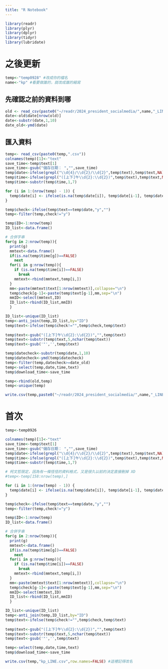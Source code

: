 ```yaml
---
title: "R Notebook"
---
```

```r
library(readr)
library(plyr)
library(dplyr)
library(tidyr)
library(lubridate)
```

# 之後更新

```r
temp<-"temp0928" #改成你的檔名
name<-"kp" #看要做誰的，就改成誰的縮寫
```

## 先確認之前的資料到哪
```r
old <- read_csv(paste0("~/readr/2024_president_socialmedia/",name,"_LINE.csv"))
date<-old$date[nrow(old)]
date<-substr(date,1,10)
date_old<-ymd(date)
```

## 匯入資料
```r
temp<- read_csv(paste0(temp,".csv"))
colnames(temp)[1]<-"text"
save_time<-temp$text[1]
save_time<-gsub("儲存日期： ","",save_time)
temp$date<-ifelse(grepl("\\d{4}/\\d{2}/\\d{2}",temp$text),temp$text,NA)
temp$time<-ifelse(grepl("([上下]午\\d{2}:\\d{2})",temp$text),temp$text,NA)
temp$time<-substr(temp$time,1,7)

for (i in 1:(nrow(temp) - 1)) {
  temp$date[i] <- ifelse(is.na(temp$date[i]), temp$date[i-1], temp$date[i])
}

temp$check<-ifelse(temp$text==temp$date,"y","")
temp<-filter(temp,check!="y")

temp$ID<-1:nrow(temp)
ID_list<-data.frame()

# 合併字串
for(g in 2:nrow(temp)){
  print(g)
  mmtext<-data.frame()
  if(is.na(temp$time[g])==FALSE)
    next
  for(i in g:nrow(temp)){
    if (is.na(temp$time[i])==FALSE) 
      break
    mmtext<-rbind(mmtext,temp[i,])
  }
  mm<-paste(mmtext$text[1:nrow(mmtext)],collapse="\n")
  temp$check[g-1]<-paste(temp$text[g-1],mm,sep="\n")
  mmID<-select(mmtext,ID)
  ID_list<-rbind(ID_list,mmID)
  }

ID_list<-unique(ID_list)
temp<-anti_join(temp,ID_list,by="ID")
temp$text<-ifelse(temp$check!="",temp$check,temp$text)
 
temp$text<-gsub("([上下]午\\d{2}:\\d{2})","",temp$text)
temp$text<-substr(temp$text,5,nchar(temp$text))
temp$text<-gsub('"','',temp$text)

temp$datecheck<-substr(temp$date,1,10)
temp$datecheck<-ymd(temp$datecheck)
temp<-filter(temp,datecheck>=date_old)
temp<-select(temp,date,time,text)
temp$download_time<-save_time

temp<-rbind(old,temp)
temp<-unique(temp)

write.csv(temp,paste0("~/readr/2024_president_socialmedia/",name,"_LINE.csv"),row.names=FALSE) 

```

# 首次
```r
temp<-temp0926
```

```r
colnames(temp)[1]<-"text"
save_time<-temp$text[1]
save_time<-gsub("儲存日期： ","",save_time)
temp$date<-ifelse(grepl("\\d{4}/\\d{2}/\\d{2}",temp$text),temp$text,NA)
temp$time<-ifelse(grepl("([上下]午\\d{2}:\\d{2})",temp$text),temp$text,NA)
temp$time<-substr(temp$time,1,7)

# 柯文哲限定，因為有一條怪怪的資料格式，又是很久以前的決定直接刪掉 XD
#temp<-temp[158:nrow(temp),]

for (i in 1:(nrow(temp) - 1)) {
  temp$date[i] <- ifelse(is.na(temp$date[i]), temp$date[i-1], temp$date[i])
}

temp$check<-ifelse(temp$text==temp$date,"y","")
temp<-filter(temp,check!="y")

temp$ID<-1:nrow(temp)
ID_list<-data.frame()

# 合併字串
for(g in 2:nrow(temp)){
  print(g)
  mmtext<-data.frame()
  if(is.na(temp$time[g])==FALSE)
    next
  for(i in g:nrow(temp)){
    if (is.na(temp$time[i])==FALSE) 
      break
    mmtext<-rbind(mmtext,temp[i,])
  }
  mm<-paste(mmtext$text[1:nrow(mmtext)],collapse="\n")
  temp$check[g-1]<-paste(temp$text[g-1],mm,sep="\n")
  mmID<-select(mmtext,ID)
  ID_list<-rbind(ID_list,mmID)
  }

ID_list<-unique(ID_list)
temp<-anti_join(temp,ID_list,by="ID")
temp$text<-ifelse(temp$check!="",temp$check,temp$text)
 
temp$text<-gsub("([上下]午\\d{2}:\\d{2})","",temp$text)
temp$text<-substr(temp$text,5,nchar(temp$text))
temp$text<-gsub('"','',temp$text)

temp<-select(temp,date,time,text)
temp$download_time<-save_time

write.csv(temp,"kp_LINE.csv",row.names=FALSE) #這裡記得改名
```
